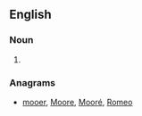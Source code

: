 ==English==

===Noun===
{{en-noun}}

# {{obsolete spelling of|room|lang=en}}

===Anagrams===
* [[mooer#English|mooer]], [[Moore#English|Moore]], [[Mooré#English|Mooré]], [[Romeo#English|Romeo]]